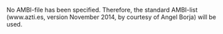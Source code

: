 No AMBI-file has been specified. Therefore, the standard AMBI-list (www.azti.es, version November 2014, by courtesy of Angel Borja) will be used.